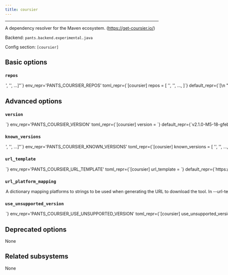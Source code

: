 ```yaml
---
title: coursier
---
```



---

A dependency resolver for the Maven ecosystem. (https://get-coursier.io/)

Backend: <span className="color--primary">`pants.backend.experimental.java`</span>

Config section: <span className="color--primary">`[coursier]`</span>

<span className={styles.options}>

## Basic options

### `repos`

<Option
  cli_repr={`--coursier-repos="['<str>', '<str>', ...]"`}
  env_repr='PANTS_COURSIER_REPOS'
  toml_repr={`[coursier]
repos = [
    '<str>',
    '<str>',
    ...,
]`}
  default_repr={`[\n  "https://maven-central.storage-download.googleapis.com/maven2",\n  "https://repo1.maven.org/maven2"\n]`}
>

Maven style repositories to resolve artifacts from.

Coursier will resolve these repositories in the order in which they are specifed, and re-ordering repositories will cause artifacts to be re-downloaded. This can result in artifacts in lockfiles becoming invalid.

</Option>

## Advanced options

### `version`

<Option
  cli_repr={`--coursier-version=<str>`}
  env_repr='PANTS_COURSIER_VERSION'
  toml_repr={`[coursier]
version = <str>`}
  default_repr={`v2.1.0-M5-18-gfebf9838c`}
>

Use this version of coursier.

</Option>

### `known_versions`

<Option
  cli_repr={`--coursier-known-versions="['<str>', '<str>', ...]"`}
  env_repr='PANTS_COURSIER_KNOWN_VERSIONS'
  toml_repr={`[coursier]
known_versions = [
    '<str>',
    '<str>',
    ...,
]`}
  default_repr={`[\n  "v2.1.0-M5-18-gfebf9838c|linux_arm64 |d4ad15ba711228041ad8a46d848c83c8fbc421d7b01c415d8022074dd609760f|19264005",\n  "v2.1.0-M5-18-gfebf9838c|linux_x86_64|3e1a1ad1010d5582e9e43c5a26b273b0147baee5ebd27d3ac1ab61964041c90b|19551533",\n  "v2.1.0-M5-18-gfebf9838c|macos_arm64 |d13812c5a5ef4c9b3e25cc046d18addd09bacd149f95b20a14e4d2a73e358ecf|18826510",\n  "v2.1.0-M5-18-gfebf9838c|macos_x86_64|d13812c5a5ef4c9b3e25cc046d18addd09bacd149f95b20a14e4d2a73e358ecf|18826510",\n  "v2.0.16-169-g194ebc55c|linux_arm64 |da38c97d55967505b8454c20a90370c518044829398b9bce8b637d194d79abb3|18114472",\n  "v2.0.16-169-g194ebc55c|linux_x86_64|4c61a634c4bd2773b4543fe0fc32210afd343692891121cddb447204b48672e8|18486946",\n  "v2.0.16-169-g194ebc55c|macos_arm64 |15bce235d223ef1d022da30b67b4c64e9228d236b876c834b64e029bbe824c6f|17957182",\n  "v2.0.16-169-g194ebc55c|macos_x86_64|15bce235d223ef1d022da30b67b4c64e9228d236b876c834b64e029bbe824c6f|17957182"\n]`}
>

Known versions to verify downloads against.

Each element is a pipe-separated string of `version|platform|sha256|length`, where:

```
- `version` is the version string
- `platform` is one of [linux_arm64,linux_x86_64,macos_arm64,macos_x86_64],
- `sha256` is the 64-character hex representation of the expected sha256
digest of the download file, as emitted by `shasum -a 256`
- `length` is the expected length of the download file in bytes, as emitted by
`wc -c`
```

E.g., `3.1.2|macos_x86_64|6d0f18cd84b918c7b3edd0203e75569e0c7caecb1367bbbe409b44e28514f5be|42813`.

Values are space-stripped, so pipes can be indented for readability if necessary.

</Option>

### `url_template`

<Option
  cli_repr={`--coursier-url-template=<str>`}
  env_repr='PANTS_COURSIER_URL_TEMPLATE'
  toml_repr={`[coursier]
url_template = <str>`}
  default_repr={`https://github.com/coursier/coursier/releases/download/{version}/cs-{platform}.gz`}
>

URL to download the tool, either as a single binary file or a compressed file (e.g. zip file). You can change this to point to your own hosted file, e.g. to work with proxies or for access via the filesystem through a `file:$abspath` URL (e.g. `file:/this/is/absolute`, possibly by [templating the buildroot in a config file](https://www.pantsbuild.org/v2.17/docs/options#config-file-entries)).

Use `{version}` to have the value from --version substituted, and `{platform}` to have a value from --url-platform-mapping substituted in, depending on the current platform. For example, https://github.com/.../protoc-&#123;version&#125;-&#123;platform&#125;.zip.

</Option>

### `url_platform_mapping`

<Option
  cli_repr={`--coursier-url-platform-mapping="{'key1': val1, 'key2': val2, ...}"`}
  env_repr='PANTS_COURSIER_URL_PLATFORM_MAPPING'
  toml_repr={`[coursier.url_platform_mapping]
key1 = val1
key2 = val2
...`}
  default_repr={`{\n  "linux_arm64": "aarch64-pc-linux",\n  "linux_x86_64": "x86_64-pc-linux",\n  "macos_arm64": "x86_64-apple-darwin",\n  "macos_x86_64": "x86_64-apple-darwin"\n}`}
>

A dictionary mapping platforms to strings to be used when generating the URL to download the tool.

In --url-template, anytime the `{platform}` string is used, Pants will determine the current platform, and substitute `{platform}` with the respective value from your dictionary.

For example, if you define `{"macos_x86_64": "apple-darwin", "linux_x86_64": "unknown-linux"}`, and run Pants on Linux with an intel architecture, then `{platform}` will be substituted in the --url-template option with unknown-linux.

</Option>

### `use_unsupported_version`

<Option
  cli_repr={`--coursier-use-unsupported-version=<UnsupportedVersionUsage>`}
  env_repr='PANTS_COURSIER_USE_UNSUPPORTED_VERSION'
  toml_repr={`[coursier]
use_unsupported_version = <UnsupportedVersionUsage>`}
  one_of='error, warning'
  default_repr={`error`}
>

What action to take in case the requested version of coursier is not supported.

Supported coursier versions: unspecified

</Option>

## Deprecated options

None

## Related subsystems

None

</span>

